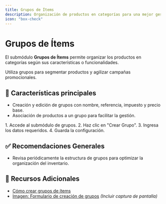 ```yaml
---
title: Grupos de Ítems
description: Organización de productos en categorías para una mejor gestión.
icon: "box-check"
---
```


# Grupos de Ítems

El submódulo **Grupos de Ítems** permite organizar los productos en categorías según sus características o funcionalidades.

<Card title="Consejo">
  Utiliza grupos para segmentar productos y agilizar campañas promocionales.
</Card>

## 🚀 Características principales

- Creación y edición de grupos con nombre, referencia, impuesto y precio base.
- Asociación de productos a un grupo para facilitar la gestión.

<Steps>
  <Step title="Crear un Grupo de Ítems">
    1. Accede al submódulo de grupos.
    2. Haz clic en "Crear Grupo".
    3. Ingresa los datos requeridos.
    4. Guarda la configuración.
  </Step>
</Steps>

## ✅ Recomendaciones Generales

- Revisa periódicamente la estructura de grupos para optimizar la organización del inventario.

## 📎 Recursos Adicionales

- [Cómo crear grupos de ítems](https://ayuda.gestoru.com/inventario/grupos-items)
- [Imagen: Formulario de creación de grupos](#) *(Incluir captura de pantalla)*
